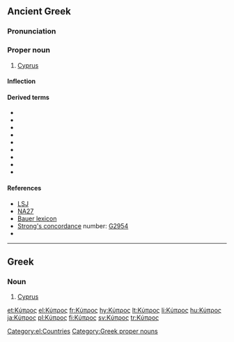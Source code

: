 {{wikipedia|Cyprus}}
==Ancient Greek==

===Pronunciation===
{{grc-ipa-rows|kj|u'|p|r|o|s}}

===Proper noun===
{{grc-pnoun|Κύπρου|f|second|Kupros|Κυπρος}}

# [[Cyprus]]

====Inflection====
{{grc-decl-2nd-pax|form=F-sing|Κύπρ}}

====Derived terms====
*{{polytonic|[[Κύπριος]]}}
*{{polytonic|[[κύπριος]]}}
*{{polytonic|[[Κυπρίς]]}}
*{{polytonic|[[Κυπρογενής]]}}
*{{polytonic|[[Κυπρογένεια]]}}
*{{polytonic|[[Κυπρογένηα]]}}
*{{polytonic|[[Κυπρόθε]]}}
*{{polytonic|[[Κυπρόθεν]]}}
*{{polytonic|[[Κύπρονδε]]}}

====References====
*[[:w:LSJ|LSJ]]
*[[:w:Novum Testamentum Graece|NA27]]
*[[:w:Bauer lexicon|Bauer lexicon]]
*[[Strong's concordance]] number:  [http://www.biblestudytools.net/Lexicons/Greek/grk.cgi?number=2954&version=kjv G2954]
*{{grc-wh-page|1007}}

----

==Greek==
{{wikipedia|lang=el}}

===Noun===
{{el-noun|f|Kýpros}}

# [[Cyprus]]

[[Category:el:Countries]]
[[Category:Greek proper nouns]]

[[et:Κύπρος]]
[[el:Κύπρος]]
[[fr:Κύπρος]]
[[hy:Κύπρος]]
[[lt:Κύπρος]]
[[li:Κύπρος]]
[[hu:Κύπρος]]
[[ja:Κύπρος]]
[[pl:Κύπρος]]
[[fi:Κύπρος]]
[[sv:Κύπρος]]
[[tr:Κύπρος]]